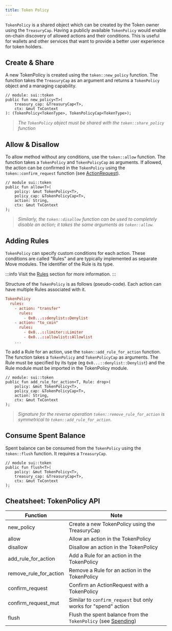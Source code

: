 ```yaml
---
title: Token Policy
---
```


`TokenPolicy` is a shared object which can be created by the Token owner using the `TreasuryCap`. Having a publicly available `TokenPolicy` would enable on-chain discovery of allowed actions and their conditions. This is useful for wallets and other services that want to provide a better user experience for token holders.

## Create & Share

A new TokenPolicy is created using the `token::new_policy` function. The function takes the `TreasuryCap` as an argument and returns a `TokenPolicy` object and a managing capability.

```move
// module: sui::token
public fun new_policy<T>(
    treasury_cap: &TreasuryCap<T>,
    ctx: &mut TxContext
): (TokenPolicy<TokenType>, TokenPolicyCap<TokenType>);
```

> *The `TokenPolicy` object must be shared with the `token::share_policy` function*

## Allow & Disallow

To allow method without any conditions, use the `token::allow` function. The function takes a `TokenPolicy` and `TokenPolicyCap` as arguments. If allowed, the action can be confirmed in the `TokenPolicy` using the `token::confirm_request` function (see [ActionRequest](./action-request#confirming-with-tokenpolicy)).

```move
// module sui::token
public fun allow<T>(
    policy: &mut TokenPolicy<T>,
    policy_cap: &TokenPolicyCap<T>,
    action: String,
    ctx: &mut TxContext
);
```

> *Similarly, the `token::disallow` function can be used to completely disable an action; it takes the same arguments as `token::allow`.*

## Adding Rules

`TokenPolicy` can specify custom conditions for each action. These conditions are called "Rules" and are typically implemented as separate Move modules. The identifier of the Rule is its type.

:::info
Visit the [Rules](./rules.mdx) section for more information.
:::

Structure of the `TokenPolicy` is as follows (pseudo-code). Each action can have multiple Rules associated with it.

```toml
TokenPolicy
  rules:
    - action: "transfer"
      rules:
        - 0x0...::denylist::Denylist
    - action: "to_coin"
      rules:
        - 0x0...::limiter::Limiter
        - 0x0...::allowlist::Allowlist
    ...
```

To add a Rule for an action, use the `token::add_rule_for_action` function. The function takes a `TokenPolicy` and `TokenPolicyCap` as arguments. The Rule must be specified by its type (eg `0x0...::denylist::Denylist`) and the Rule module must be imported in the TokenPolicy module.


```move
// module: sui::token
public fun add_rule_for_action<T, Rule: drop>(
    policy: &mut TokenPolicy<T>,
    policy_cap: &TokenPolicyCap<T>,
    action: String,
    ctx: &mut TxContext
);
```

> *Signature for the reverse operation `token::remove_rule_for_action` is symmetrical to `token::add_rule_for_action`.*

## Consume Spent Balance

Spent balance can be consumed from the `TokenPolicy` using the `token::flush` function. It requires a `TreasuryCap`.

```move
// module sui::token
public fun flush<T>(
    policy: &mut TokenPolicy<T>,
    treasury_cap: &TreasuryCap<T>,
    ctx: &mut TxContext
);
```

## Cheatsheet: TokenPolicy API

| Function                    | Note                                                                 |
|-----------------------------|----------------------------------------------------------------------|
| new_policy                  | Create a new TokenPolicy using the TreasuryCap                       |
| allow                       | Allow an action in the TokenPolicy                                   |
| disallow                    | Disallow an action in the TokenPolicy                                |
| add_rule_for_action         | Add a Rule for an action in the TokenPolicy                          |
| remove_rule_for_action      | Remove a Rule for an action in the TokenPolicy                       |
| confirm_request             | Confirm an ActionRequest with a TokenPolicy                          |
| confirm_request_mut         | Similar to `confirm_request` but only works for "spend" action       |
| flush                       | Flush the spent balance from the `TokenPolicy` (see [Spending](./spending.mdx)) |
